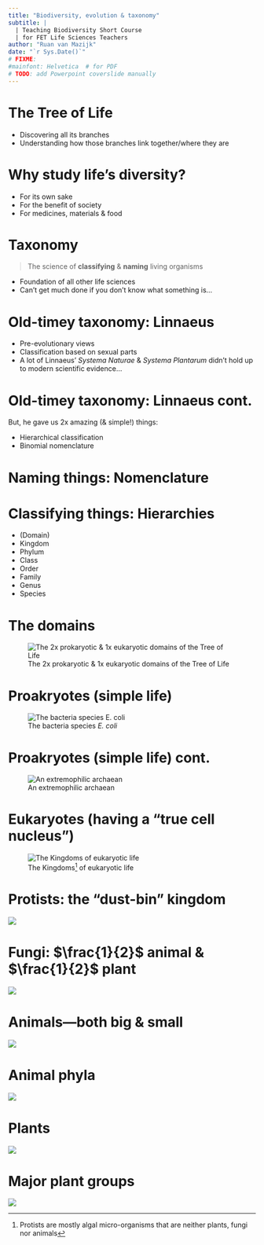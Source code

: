 ---
title: "Biodiversity, evolution & taxonomy"
subtitle: |
  | Teaching Biodiversity Short Course
  | for FET Life Sciences Teachers
author: "Ruan van Mazijk"
date: "`r Sys.Date()`"
# FIXME:
#mainfont: Helvetica  # for PDF
# TODO: add Powerpoint coverslide manually
---

<!-- TODO: "diversity of life" collage -->

# The Tree of Life

- Discovering all its branches
- Understanding how those branches link together/where they are

# Why study life's diversity?

- For its own sake
- For the benefit of society
- For medicines, materials & food

# Taxonomy

> The science of **classifying** & **naming** living organisms

- Foundation of all other life sciences
- Can't get much done if you don't know what something is...

# Old-timey taxonomy: Linnaeus

- Pre-evolutionary views
- Classification based on sexual parts
- A lot of Linnaeus' _Systema Naturae_ & _Systema Plantarum_ didn't hold up to modern scientific evidence...

# Old-timey taxonomy: Linnaeus cont.

But, he gave us 2x amazing (& simple!) things:

- Hierarchical classification
- Binomial nomenclature

# Naming things: Nomenclature

# Classifying things: Hierarchies

- (Domain)
- Kingdom
- Phylum
- Class
- Order
- Family
- Genus
- Species

# The domains

![The 2x prokaryotic & 1x eukaryotic domains of the Tree of Life](trees/domains.png)

# Proakryotes (simple life)

![The bacteria species _E. coli_](images/EscherichiaColi-NIAID_Public-Domain.jpg)

# Proakryotes (simple life) cont.

![An extremophilic archaean](images/Halobacteria_Public-Domain.jpg)

# Eukaryotes (having a "true cell nucleus")

![The Kingdoms^[Protists are mostly algal micro-organisms that are neither plants, fungi nor animals] of eukaryotic life](trees/kingdoms.png)

# Protists: the "dust-bin" kingdom

![](images/Protist-collage-2_CC-BY-SA-4.0.jpg)

# Fungi: $\frac{1}{2}$ animal & $\frac{1}{2}$ plant

![](images/Fungi-collage_CC-BY-SA-2.5_BorgQueen.jpg)

# Animals---both big & small

![](images/Animal-diversity_CC-BY-SA-3.0_Medeis.png)

# Animal phyla

![](trees/animal-phyla.png)

<!-- TODO: cont. -->

# Plants

![](images/Diversity-of-plants-image-version-5_2009-04-03_CC-BY-SA-4.0_Rkitko.png)

# Major plant groups

![](trees/plant-groups.png)

<!-- TODO: cont. -->
